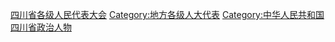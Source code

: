 [[Category:四川省各级人民代表大会|]]
[[Category:地方各级人大代表|Category:地方各级人大代表]]
[[Category:中华人民共和国四川省政治人物‎|Category:中华人民共和国四川省政治人物‎]]